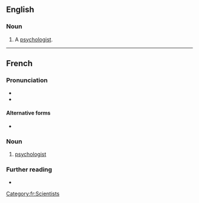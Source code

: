 ==English==

===Noun===
{{en-noun}}

# {{lb|en|dated}} A [[psychologist]].

----

==French==
{{wikipedia|lang=fr}}

===Pronunciation===
* {{fr-IPA|psycologue}}
* {{audio|fr|Fr-psychologue.ogg|psychologue}}

====Alternative forms====
* {{l|fr|psychologiste}}

===Noun===
{{fr-noun|mf}}

# [[psychologist]]

===Further reading===
* {{R:TLFi}}

[[Category:fr:Scientists]]
